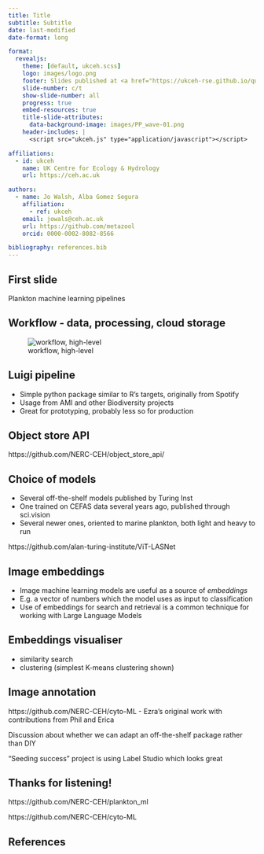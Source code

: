 ```yaml
---
title: Title
subtitle: Subtitle
date: last-modified
date-format: long

format:
  revealjs:
    theme: [default, ukceh.scss]
    logo: images/logo.png
    footer: Slides published at <a href="https://ukceh-rse.github.io/quarto-revealjs-template">ukceh-rse.github.io/quarto-revealjs-template</a>
    slide-number: c/t
    show-slide-number: all
    progress: true
    embed-resources: true
    title-slide-attributes:
      data-background-image: images/PP_wave-01.png
    header-includes: |
      <script src="ukceh.js" type="application/javascript"></script>

affiliations:
  - id: ukceh
    name: UK Centre for Ecology & Hydrology
    url: https://ceh.ac.uk

authors:
  - name: Jo Walsh, Alba Gomez Segura
    affiliation:
      - ref: ukceh
    email: jowals@ceh.ac.uk
    url: https://github.com/metazool
    orcid: 0000-0002-8082-8566

bibliography: references.bib
---
```


## First slide

Plankton machine learning pipelines

## Workflow - data, processing, cloud storage

![workflow, high-level](workflow.png)

## Luigi pipeline

* Simple python package similar to R's targets, originally from Spotify
* Usage from AMI and other Biodiversity projects
* Great for prototyping, probably less so for production

## Object store API 

https://github.com/NERC-CEH/object_store_api/

## Choice of models 

* Several off-the-shelf models published by Turing Inst
* One trained on CEFAS data several years ago, published through sci.vision
* Several newer ones, oriented to marine plankton, both light and heavy to run

https://github.com/alan-turing-institute/ViT-LASNet

## Image embeddings

* Image machine learning models are useful as a source of _embeddings_ 
* E.g. a vector of numbers which the model uses as input to classification
* Use of embeddings for search and retrieval is a common technique for working with Large Language Models

## Embeddings visualiser

* similarity search
* clustering (simplest K-means clustering shown)

## Image annotation

https://github.com/NERC-CEH/cyto-ML - Ezra's original work with contributions from Phil and Erica

Discussion about whether we can adapt an off-the-shelf package rather than DIY

"Seeding success" project is using Label Studio which looks great

## Thanks for listening! { .no-logo .no-footer .closing-slide .center background-image="images/PP_wave-02.png"}

https://github.com/NERC-CEH/plankton_ml

https://github.com/NERC-CEH/cyto-ML


## References
